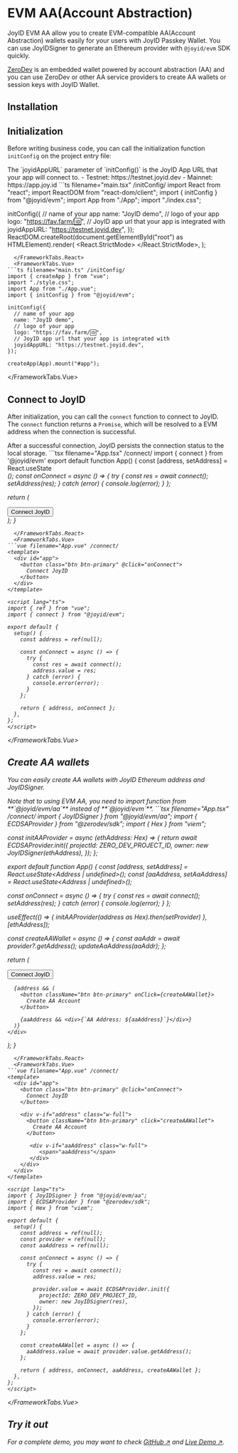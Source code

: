 # EVM AA(Account Abstraction)

JoyID EVM AA allow you to create EVM-compatible AA(Account Abstraction) wallets easily for your users with JoyID Passkey Wallet. You can use JoyIDSigner to generate an Ethereum provider with `@joyid/evm` SDK quickly.

[ZeroDev](https://docs.zerodev.app/) is an embedded wallet powered by account abstraction (AA) and you can use ZeroDev or other AA service providers to create AA wallets or session keys with JoyID Wallet. 

## Installation


<PackageManagerTabs command="install @joyid/evm" />


## Initialization

Before writing business code, you can call the initialization function `initConfig` on the project entry file:

<Callout type="info">
The `joyidAppURL` parameter of `initConfig()` is the JoyID App URL that your app will connect to.
  - Testnet: https://testnet.joyid.dev
  - Mainnet: https://app.joy.id
</Callout>


<FrameworkTabs>
  <FrameworkTabs.React>
```ts filename="main.tsx" /initConfig/
import React from "react";
import ReactDOM from "react-dom/client";
import { initConfig } from "@joyid/evm";
import App from "./App";
import "./index.css";

initConfig({
  // name of your app
  name: "JoyID demo",
  // logo of your app
  logo: "https://fav.farm/🆔",
  // JoyID app url that your app is integrated with
  joyidAppURL: "https://testnet.joyid.dev",
});
ReactDOM.createRoot(document.getElementById("root") as HTMLElement).render(
  <React.StrictMode>
    <App />
  </React.StrictMode>,
);
```
  </FrameworkTabs.React>
  <FrameworkTabs.Vue>
```ts filename="main.ts" /initConfig/
import { createApp } from "vue";
import "./style.css";
import App from "./App.vue";
import { initConfig } from "@joyid/evm";

initConfig({
  // name of your app
  name: "JoyID demo",
  // logo of your app
  logo: "https://fav.farm/🆔",
  // JoyID app url that your app is integrated with
  joyidAppURL: "https://testnet.joyid.dev",
});

createApp(App).mount("#app");
```
  </FrameworkTabs.Vue>
</FrameworkTabs>

## Connect to JoyID

After initialization, you can call the `connect` function to connect to JoyID. The `connect` function returns a `Promise`, which will be resolved to a EVM address when the connection is successful.


<Callout emoji="💡">
After a successful connection, JoyID persists the connection status to the local storage.
</Callout>

<FrameworkTabs>
  <FrameworkTabs.React>
```tsx filename="App.tsx" /connect/
import { connect } from '@joyid/evm'
export default function App() {
  const [address, setAddress] = React.useState<Address | undefined>();
  const onConnect = async () => {
    try {
      const res = await connect();
      setAddress(res);
    } catch (error) {
      console.log(error);
    }
  };

  return (
    <div id="app">
      <button className="btn btn-primary" onClick={onConnect}>
        Connect JoyID
      </button>
    </div>
  );
}
```
  </FrameworkTabs.React>
  <FrameworkTabs.Vue>
```vue filename="App.vue" /connect/
<template>
  <div id="app">
    <button class="btn btn-primary" @click="onConnect">
      Connect JoyID
    </button>
  </div>
</template>

<script lang="ts">
import { ref } from "vue";
import { connect } from "@joyid/evm";

export default {
  setup() {
    const address = ref(null);

    const onConnect = async () => {
      try {
        const res = await connect();
        address.value = res;
      } catch (error) {
        console.error(error);
      }
    };

    return { address, onConnect };
  },
};
</script>
```
  </FrameworkTabs.Vue>
</FrameworkTabs>

## Create AA wallets

You can easily create AA wallets with JoyID Ethereum address and JoyIDSigner.

<Callout emoji="💡">
Note that to using EVM AA, you need to import function from **`@joyid/evm/aa`** instead of **`@joyid/evm`**.
</Callout>

<FrameworkTabs>
  <FrameworkTabs.React>
```tsx filename="App.tsx" /connect/
import { JoyIDSigner } from "@joyid/evm/aa";
import { ECDSAProvider } from "@zerodev/sdk";
import { Hex } from "viem";

const initAAProvider = async (ethAddress: Hex) => {
  return await ECDSAProvider.init({
    projectId: ZERO_DEV_PROJECT_ID,
    owner: new JoyIDSigner(ethAddress),
  });
};

export default function App() {
  const [address, setAddress] = React.useState<Address | undefined>();
  const [aaAddress, setAaAddress] = React.useState<Address | undefined>();

  const onConnect = async () => {
    try {
      const res = await connect();
      setAddress(res);
    } catch (error) {
      console.log(error);
    }
  };
  
  useEffect(() => {
    initAAProvider(address as Hex).then(setProvider)
  }, [ethAddress]); 

  const createAAWallet = async () => {
    const aaAddr = await provider?.getAddress();
    updateAaAddress(aaAddr);
  };

  return (
    <div id="app">
      <button className="btn btn-primary" onClick={onConnect}>
        Connect JoyID
      </button>

      {address && (
        <button className="btn btn-primary" onClick={createAAWallet}>
          Create AA Account
        </button>

        {aaAddress && <div>{`AA Address: ${aaAddress}`}</div>}
      )}
    </div>
  );
}
```
  </FrameworkTabs.React>
  <FrameworkTabs.Vue>
```vue filename="App.vue" /connect/
<template>
  <div id="app">
    <button class="btn btn-primary" @click="onConnect">
      Connect JoyID
    </button>

    <div v-if="address" class="w-full">
      <button className="btn btn-primary" click="createAAWallet">
        Create AA Account
      </button>

       <div v-if="aaAddress" class="w-full">
          <span>"aaAddress"</span>
       </div>
    </div>
  </div>
</template>

<script lang="ts">
import { JoyIDSigner } from "@joyid/evm/aa";
import { ECDSAProvider } from "@zerodev/sdk";
import { Hex } from "viem";

export default {
  setup() {
    const address = ref(null);
    const provider = ref(null);
    const aaAddress = ref(null);

    const onConnect = async () => {
      try {
        const res = await connect();
        address.value = res;

        provider.value = await ECDSAProvider.init({
          projectId: ZERO_DEV_PROJECT_ID,
          owner: new JoyIDSigner(res),
        });
      } catch (error) {
        console.error(error);
      }
    };

    const createAAWallet = async () => {
      aaAddress.value = await provider.value.getAddress();
    };

    return { address, onConnect, aaAddress, createAAWallet };
  },
};
</script>
```
  </FrameworkTabs.Vue>
</FrameworkTabs>

## Try it out

For a complete demo, you may want to check [GitHub ↗](https://github.com/nervina-labs/joyid-evm-aa-demo) and [Live Demo ↗](https://joyid-evm-aa-demo.vercel.app/).
